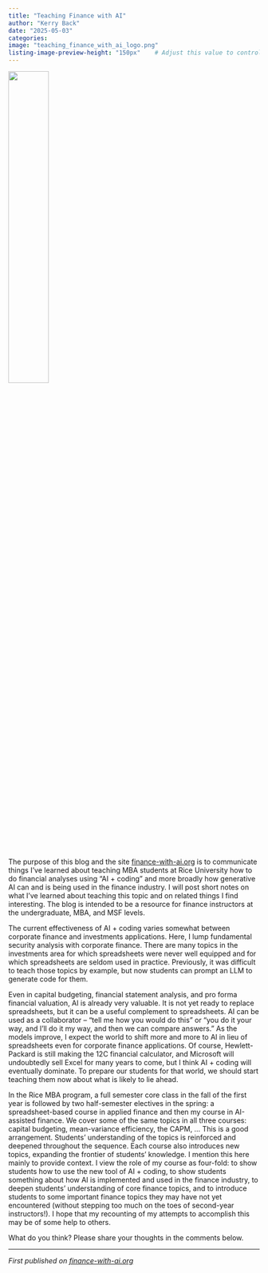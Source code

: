 ```yaml
---
title: "Teaching Finance with AI"
author: "Kerry Back"
date: "2025-05-03"
categories: 
image: "teaching_finance_with_ai_logo.png"
listing-image-preview-height: "150px"    # Adjust this value to control thumbnail size
---
```


![](teaching_finance_with_ai_logo.png){width=40% fig-align="center"}

The purpose of this blog and the site [finance-with-ai.org](https://finance-with-ai.org) is to communicate things I've learned about teaching MBA students at Rice University how to do financial analyses using "AI + coding" and more broadly how generative AI can and is being used in the finance industry.  I will post short notes on what I've learned about teaching this topic and on related things I find interesting.  The blog is intended to be a resource for finance instructors at the undergraduate, MBA, and MSF levels. 

The current effectiveness of AI + coding varies somewhat between corporate finance and investments applications.  Here, I lump fundamental security analysis with corporate finance.  There are many topics in the investments area for which spreadsheets were never well equipped and for which spreadsheets are seldom used in practice.  Previously, it was difficult to teach those topics by example, but now students can prompt an LLM to generate code for them.

Even in capital budgeting, financial statement analysis, and pro forma financial valuation, AI is already very valuable.  It is not yet ready to replace spreadsheets, but it can be a useful complement to spreadsheets.  AI can be used as a collaborator -- "tell me how you would do this" or "you do it your way, and I'll do it my way, and then we can compare answers."  As the models improve, I expect the world to shift more and more to AI in lieu of spreadsheets even for corporate finance applications.  Of course, Hewlett-Packard is still making the 12C financial calculator, and Microsoft will undoubtedly sell Excel for many years to come, but I think AI + coding will eventually dominate.  To prepare our students for that world, we should start teaching them now about what is likely to lie ahead.

In the Rice MBA program, a full semester core class in the fall of the first year is followed by two half-semester electives in the spring: a spreadsheet-based course in applied finance and then my course in AI-assisted finance.  We cover some of the same topics in all three courses: capital budgeting, mean-variance efficiency, the CAPM, ...  This is a good arrangement.  Students' understanding of the topics is reinforced and deepened throughout the sequence.  Each course also introduces new topics, expanding the frontier of students' knowledge.  I mention this here mainly to provide context.  I view the role of my course as four-fold: to show students how to use the new tool of AI + coding, to show students something about how AI is implemented and used in the finance industry, to deepen students' understanding of core finance topics, and to introduce students to some important finance topics they may have not yet encountered (without stepping too much on the toes of second-year instructors!).  I hope that my recounting of my attempts to accomplish this may be of some help to others.

What do you think?  Please share your thoughts in the comments below.

---

*First published on [finance-with-ai.org](https://finance-with-ai.org)* 